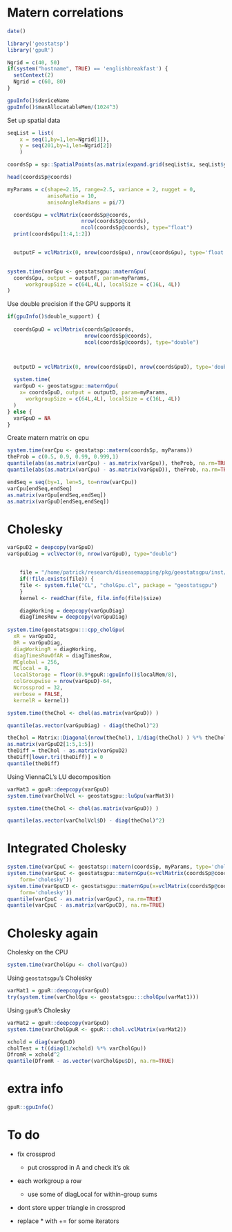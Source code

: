<!--
%\VignetteEngine{knitr::knitr}
%\VignetteIndexEntry{Matern correlations}
-->


# Matern correlations

```r
date()
```


```r
library('geostatsp')
library('gpuR')

Ngrid = c(40, 50)
if(system("hostname", TRUE) == 'englishbreakfast') {
  setContext(2)
  Ngrid = c(60, 80)
}
```


```r
gpuInfo()$deviceName
gpuInfo()$maxAllocatableMem/(1024^3)
```

Set up spatial data

```r
seqList = list( 
    x = seq(1,by=1,len=Ngrid[1]), 
    y = seq(201,by=1,len=Ngrid[2])
    )

coordsSp = sp::SpatialPoints(as.matrix(expand.grid(seqList$x, seqList$y)))

head(coordsSp@coords)

myParams = c(shape=2.15, range=2.5, variance = 2, nugget = 0, 
             anisoRatio = 10, 
             anisoAngleRadians = pi/7)
```


```r

  coordsGpu = vclMatrix(coordsSp@coords, 
                        nrow(coordsSp@coords), 
                        ncol(coordsSp@coords), type="float")
  print(coordsGpu[1:4,1:2])


  outputF = vclMatrix(0, nrow(coordsGpu), nrow(coordsGpu), type='float')

  
system.time(varGpu <- geostatsgpu::maternGpu(
  coordsGpu, output = outputF, param=myParams,
      workgroupSize = c(64L,4L), localSize = c(16L, 4L))
)
```

Use double precision if the GPU supports it

```r
if(gpuInfo()$double_support) {
  
  coordsGpuD = vclMatrix(coordsSp@coords, 
                         nrow(coordsSp@coords),
                         ncol(coordsSp@coords), type="double")



  outputD = vclMatrix(0, nrow(coordsGpuD), nrow(coordsGpuD), type='double')
  
  system.time(
  varGpuD <- geostatsgpu::maternGpu(
    x= coordsGpuD, output = outputD, param=myParams, 
      workgroupSize = c(64L,4L), localSize = c(16L, 4L))
  )
} else {
  varGpuD = NA
}
```


Create matern matrix on cpu

```r
system.time(varCpu <- geostatsp::matern(coordsSp, myParams))
theProb = c(0.5, 0.9, 0.99, 0.999,1)
quantile(abs(as.matrix(varCpu) - as.matrix(varGpu)), theProb, na.rm=TRUE)
quantile(abs(as.matrix(varCpu) - as.matrix(varGpuD)), theProb, na.rm=TRUE)
```

```r
endSeq = seq(by=1, len=5, to=nrow(varCpu))
varCpu[endSeq,endSeq]
as.matrix(varGpu[endSeq,endSeq])
as.matrix(varGpuD[endSeq,endSeq])
```

# Cholesky


```r

varGpuD2 = deepcopy(varGpuD)
varGpuDiag = vclVector(0, nrow(varGpuD), type="double")


	file = "/home/patrick/research/diseasemapping/pkg/geostatsgpu/inst/CL/cholGpu.cl"
	if(!file.exists(file)) {
  	file <- system.file("CL", "cholGpu.cl", package = "geostatsgpu")
	}
	kernel <- readChar(file, file.info(file)$size)

	diagWorking = deepcopy(varGpuDiag) 
	diagTimesRow = deepcopy(varGpuDiag) 
	
system.time(geostatsgpu:::cpp_cholGpu(
  xR = varGpuD2,
  DR = varGpuDiag, 
  diagWorkingR = diagWorking, 
  diagTimesRowOfAR = diagTimesRow, 
  MCglobal = 256, 
  MClocal = 8, 
  localStorage = floor(0.9*gpuR::gpuInfo()$localMem/8), 
  colGroupwise = nrow(varGpuD)-64,
  Ncrossprod = 32, 
  verbose = FALSE, 
  kernelR = kernel))

system.time(theChol <- chol(as.matrix(varGpuD)) )

quantile(as.vector(varGpuDiag) - diag(theChol)^2)

theChol = Matrix::Diagonal(nrow(theChol), 1/diag(theChol) ) %*% theChol
as.matrix(varGpuD2[1:5,1:5])
theDiff = theChol - as.matrix(varGpuD2)
theDiff[lower.tri(theDiff)] = 0
quantile(theDiff)


```

Using ViennaCL's LU decomposition
```r
varMat3 = gpuR::deepcopy(varGpuD)
system.time(varCholVcl <- geostatsgpu::luGpu(varMat3))

system.time(theChol <- chol(as.matrix(varGpuD)) )

quantile(as.vector(varCholVcl$D) - diag(theChol)^2)
```


# Integrated Cholesky


```r
system.time(varCpuC <- geostatsp::matern(coordsSp, myParams, type='cholesky'))
system.time(varGpuC <- geostatsgpu::maternGpu(x=vclMatrix(coordsSp@coords, type='float'), param=myParams, 
    form='cholesky'))
system.time(varGpuCD <- geostatsgpu::maternGpu(x=vclMatrix(coordsSp@coords, type='double'), param=myParams, 
    form='cholesky'))
quantile(varCpuC - as.matrix(varGpuC), na.rm=TRUE)
quantile(varCpuC - as.matrix(varGpuCD), na.rm=TRUE)
```


# Cholesky again

Cholesky on the CPU
```r
system.time(varCholGpu <- chol(varCpu))
```

Using `geostatsgpu`'s Cholesky
```r
varMat1 = gpuR::deepcopy(varGpuD)
try(system.time(varCholGpu <- geostatsgpu:::cholGpu(varMat1)))
```

Using `gpuR`'s Cholesky
```r
varMat2 = gpuR::deepcopy(varGpuD)
system.time(varCholGpuR <- gpuR:::chol.vclMatrix(varMat2))
```


```r
xchold = diag(varGpuD)
cholTest = t((diag(1/xchold) %*% varCholGpu))
DfromR = xchold^2
quantile(DfromR - as.vector(varCholGpu$D), na.rm=TRUE)
```



# extra info

```r
gpuR::gpuInfo()
```




# To do

- fix crossprod

    - put crossprod in A and check it's ok
- each workgroup a row

    - use some of diagLocal for within-group sums
- dont store upper triangle in crossprod
- replace * with += for some iterators

